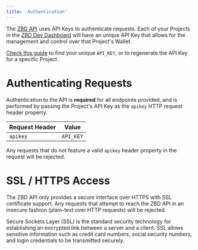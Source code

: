 ```yaml
---
title: 'Authentication'
---
```


The [ZBD API](/api-reference/introduction) uses API Keys to authenticate requests. Each of your Projects in the [ZBD Dev Dashboard](https://dashboard.zebedee.io) will have an unique API Key that allows for the management and control over that Project's Wallet.

[Check this guide](/docs/dashboard/projects/api) to find your unique `API_KEY`, or to regenerate the API Key for a specific Project.

# Authenticating Requests

Authentication to the API is **required** for all endpoints provided, and is performed by passing the Project's API Key as the `apikey` HTTP request header property.

| Request Header | Value |
| --- | :-: |
| `apikey` | `API_KEY` |

  
<Note>Any requests that do not feature a valid `apikey` header property in the request will be rejected.</Note>  

# SSL / HTTPS Access

The ZBD API only provides a secure interface over HTTPS with SSL certificate support. Any requests that attempt to reach the ZBD API in an insecure fashion (plain-text over HTTP requests) will be rejected.

<Note>Secure Sockets Layer (SSL) is the standard security technology for establishing an encrypted link between a server and a client. SSL allows sensitive information such as credit card numbers, social security numbers, and login credentials to be transmitted securely.</Note>